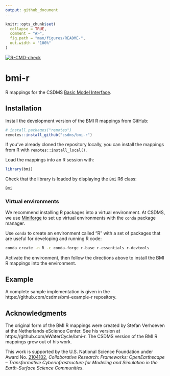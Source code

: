 ```yaml
---
output: github_document
---
```


<!--
README.md is generated from README.Rmd using `devtools::build_readme()`
-->

```r
knitr::opts_chunk$set(
  collapse = TRUE,
  comment = "#>",
  fig.path = "man/figures/README-",
  out.width = "100%"
)
```

<!-- badges: start -->
[![R-CMD-check](https://github.com/csdms/bmi-r/actions/workflows/R-CMD-check.yaml/badge.svg)](https://github.com/csdms/bmi-r/actions/workflows/R-CMD-check.yaml)
<!-- badges: end -->

# bmi-r

R mappings for the CSDMS [Basic Model Interface](https://bmi.csdms.io).

## Installation

Install the development version of the BMI R mappings from GitHub:
```R
# install.packages("remotes")
remotes::install_github("csdms/bmi-r")
```
If you've already cloned the repository locally,
you can install the mappings from R with `remotes::install_local()`.

Load the mappings into an R session with:
```R
library(bmi)
```

Check that the library is loaded by displaying the `Bmi` R6 class:
```R
Bmi
```

### Virtual environments

We recommend installing R packages into a virtual environment.
At CSDMS,
we use [Miniforge](https://github.com/conda-forge/miniforge)
to set up virtual environments with the `conda` package manager.

Use `conda` to create an environment called "R"
with a set of packages that are useful for developing and running R code:
```bash
conda create -n R -c conda-forge r-base r-essentials r-devtools
```
Activate the environment,
then follow the directions above to install the BMI R mappings into the environment.

## Example

A complete sample implementation is given in the
https://github.com/csdms/bmi-example-r repository.

## Acknowledgments

The original form of the BMI R mappings were created by
Stefan Verhoeven at the Netherlands eScience Center.
See his version at https://github.com/eWaterCycle/bmi-r.
The CSDMS version of the BMI R mappings grew out of his work.

This work is supported by the U.S. National Science Foundation
under Award No. [2104102](https://www.nsf.gov/awardsearch/showAward?AWD_ID=2104102),
*Collaborative Research: Frameworks: OpenEarthscape -- Transformative Cyberinfrastructure for Modeling and Simulation in the Earth-Surface Science Communities*.
